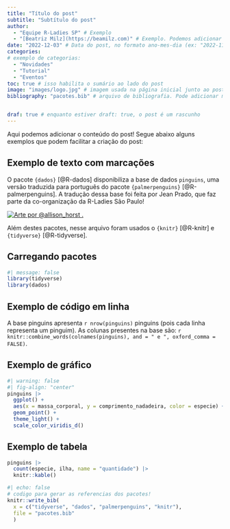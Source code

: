 ```yaml
---
title: "Título do post"
subtitle: "Subtítulo do post"
author: 
  - "Equipe R-Ladies SP" # Exemplo
  - "[Beatriz Milz](https://beamilz.com)" # Exemplo. Podemos adicionar o nome e um link com Markdown, usando o formato: "[NOME](https://link.com)"
date: "2022-12-03" # Data do post, no formato ano-mes-dia (ex: "2022-11-24")
categories: 
# exemplo de categorias:
  - "Novidades"
  - "Tutorial"
  - "Eventos"
toc: true # isso habilita o sumário ao lado do post
image: "images/logo.jpg" # imagem usada na página inicial junto ao post
bibliography: "pacotes.bib" # arquivo de bibliografia. Pode adicionar mais arquivos!


draf: true # enquanto estiver draft: true, o post é um rascunho
---
```


Aqui podemos adicionar o conteúdo do post! Segue abaixo alguns exemplos que podem facilitar a criação do post:

## Exemplo de texto com marcações

O pacote `{dados}` [@R-dados] disponibiliza a base de dados `pinguins`, uma versão traduzida para português do pacote `{palmerpenguins}` [@R-palmerpenguins]. A tradução dessa base foi feita por Jean Prado, que faz parte da co-organização da R-Ladies São Paulo!

[![Arte por \@allison_horst .](images/paste-9B5D36BA.png){fig-align="center"}](https://allisonhorst.github.io/palmerpenguins/)

Além destes pacotes, nesse arquivo foram usados o `{knitr}` [@R-knitr] e `{tidyverse}` [@R-tidyverse].

## Carregando pacotes

```r
#| message: false
library(tidyverse)
library(dados)
```

## Exemplo de código em linha

A base pinguins apresenta `r nrow(pinguins)` pinguins (pois cada linha representa um pinguim). As colunas presentes na base são: `r knitr::combine_words(colnames(pinguins), and = " e ", oxford_comma = FALSE)`.

## Exemplo de gráfico

```r
#| warning: false
#| fig-align: "center"
pinguins |> 
  ggplot() +
  aes(x = massa_corporal, y = comprimento_nadadeira, color = especie) +
  geom_point() +
  theme_light() + 
  scale_color_viridis_d()
```

## Exemplo de tabela

```r
pinguins |> 
  count(especie, ilha, name = "quantidade") |> 
  knitr::kable()
```

```r
#| echo: false
# codigo para gerar as referencias dos pacotes!
knitr::write_bib(
  x = c("tidyverse", "dados", "palmerpenguins", "knitr"),
  file = "pacotes.bib"
  )
```
